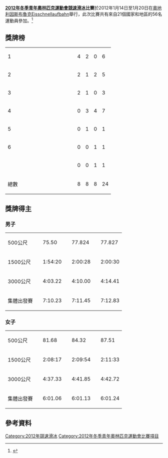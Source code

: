 {{NoteTA|G1=Sports}}
{{Infobox Olympic event
|event       = 競速滑冰
|games       = 2012年冬季青年
|image       = [[Image:Speed_skating_pictogram.svg|80px]]
|venue       = {{AUT}}[[因斯布魯克|因斯布魯克]]Eisschnellaufbahn
|date        = 1月14日至20日
|competitors = 56
|nations     = 
|prev        = '''第一屆'''
|next        = [[2016年冬季青年奧林匹克運動會競速滑冰比賽|2016]]
}}

'''[[2012年冬季青年奧林匹克運動會|2012年冬季青年奧林匹克運動會]][[競速滑冰|競速滑冰]]比賽'''於2012年1月14日至1月20日在[[奧地利|奧地利]][[因斯布魯克|因斯布魯克]]Eisschnellaufbahn舉行，此次比賽共有來自21個國家和地區的56名運動員參加。<ref>{{Cite web |url=http://www.innsbruck2012.com/en/sports/disciplines/eisschnelllauf |title=Speed skating |accessdate=2014-08-19 |archive-date=2013-06-16 |archive-url=https://web.archive.org/web/20130616160742/http://www.innsbruck2012.com/en/sports/disciplines/eisschnelllauf |dead-url=no }}</ref>

==獎牌榜==
{| {{RankedMedalTable}}
|-
| 1 ||width=180 align=left| {{flagIOCteam|CHN|2012年冬季青年}} || 4 || 2 || 0 || 6
|-
| 2 ||align=left| {{flagIOCteam|KOR|2012年冬季青年}} || 2 || 1 || 2 || 5
|-
| 3 ||align=left| {{flagIOCteam|NED|2012年冬季青年}} || 2 || 1 || 0 || 3
|-
| 4 ||align=left| {{flagIOCteam|JPN|2012年冬季青年}} || 0 || 3 || 4 || 7
|-
| 5 ||align=left| {{flagIOCteam|BLR|2012年冬季青年}} || 0 || 1 || 0 || 1
|-
| 6 ||align=left| {{flagIOCteam|NOR|2012年冬季青年}} || 0 || 0 || 1 || 1
|-
|   ||align=left| {{flagIOCteam|RUS|2012年冬季青年}} || 0 || 0 || 1 || 1
|- class="sortbottom"
!colspan=2| 總數 || 8 || 8 || 8 || 24
|}

==獎牌得主==
===男子===
{| {{MedalistTable|type=項目|columns=2}}
|-
| 500公尺
| {{flagIOCmedalist|[[劉安|劉安]]|CHN|2012年冬季青年}} || 75.50
| {{flagIOCmedalist|[[Roman_Dubovik|Roman Dubovik]]|BLR|2012年冬季青年}} || 77.824
| {{flagIOCmedalist|[[角井俊洋|角井俊洋]]|JPN|2012年冬季青年}} || 77.827
|-
| 1500公尺
| {{flagIOCmedalist|[[楊帆|楊帆]]|CHN|2012年冬季青年}} || 1:54:20
| {{flagIOCmedalist|[[劉安|劉安]]|CHN|2012年冬季青年}} || 2:00:28
| {{flagIOCmedalist|[[一戶誠太郎|一戶誠太郎]]|JPN|2012年冬季青年}} || 2:00:30
|-
| 3000公尺
| {{flagIOCmedalist|[[楊帆|楊帆]]|CHN|2012年冬季青年}} || 4:03.22
| {{flagIOCmedalist|[[一戶誠太郎|一戶誠太郎]]|JPN|2012年冬季青年}} || 4:10.00
| {{flagIOCmedalist|[[Hyeok_Jun_Noh|Hyeok Jun Noh]]|KOR|2012年冬季青年}} || 4:14.41 
|-
| 集體出發賽
| {{flagIOCmedalist|[[楊帆|楊帆]]|CHN|2012年冬季青年}} || 7:10.23
| {{flagIOCmedalist|[[一戶誠太郎|一戶誠太郎]]|JPN|2012年冬季青年}} || 7:11.45
| {{flagIOCmedalist|[[Vasili_Pudushkin|Vasili Pudushkin]]|RUS|2012年冬季青年}} || 7:12.83
|}

===女子===
{| {{MedalistTable|type=項目|columns=2}}
|-
| 500公尺
| {{flagIOCmedalist|[[Jang_Mi|Jang Mi]]|KOR|2012年冬季青年}} || 81.68
| {{flagIOCmedalist|[[石曉璇|石曉璇]]|CHN|2012年冬季青年}} || 84.32
| {{flagIOCmedalist|[[Martine_Lilloy_Bruun|Martine Lilloy Bruun]]|NOR|2012年冬季青年}} || 87.51
|-
| 1500公尺
| {{flagIOCmedalist|[[Jang_Mi|Jang Mi]]|KOR|2012年冬季青年}} || 2:08:17
| {{flagIOCmedalist|[[Sanneke_De_Neeling|Sanneke De Neeling]]|NED|2012年冬季青年}} || 2:09:54
| {{flagIOCmedalist|[[菊池純礼|菊池純礼]]|JPN|2012年冬季青年}} || 2:11:33 
|-
| 3000公尺
| {{flagIOCmedalist|[[Sanneke_De_Neeling|Sanneke De Neeling]]|NED|2012年冬季青年}} || 4:37.33
| {{flagIOCmedalist|[[原田梨央|原田梨央]]|JPN|2012年冬季青年}} || 4:41.85
| {{flagIOCmedalist|[[Su_Ji_Jang|Su Ji Jang]]|KOR|2012年冬季青年}} || 4:42.72
|-
| 集體出發賽
| {{flagIOCmedalist|[[Sanneke_De_Neeling|Sanneke De Neeling]]|NED|2012年冬季青年}} || 6:01.06
| {{flagIOCmedalist|[[Su_Ji_Jang|Su Ji Jang]]|KOR|2012年冬季青年}} || 6:01.13
| {{flagIOCmedalist|[[菊池純礼|菊池純礼]]|JPN|2012年冬季青年}} || 6:01.24
  
|}

==參考資料==
{{reflist}}

{{2012年冬季青年奧林匹克運動會項目}}
{{青年奧林匹克運動會競速滑冰比賽}}

[[Category:2012年競速滑冰|Category:2012年競速滑冰]]
[[Category:2012年冬季青年奧林匹克運動會比賽項目|Category:2012年冬季青年奧林匹克運動會比賽項目]]